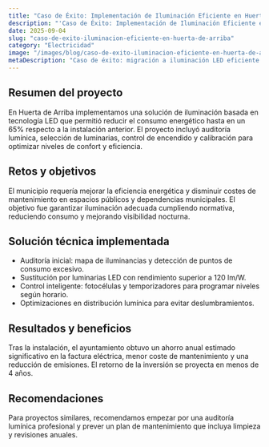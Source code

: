 ```yaml
---
title: "Caso de Éxito: Implementación de Iluminación Eficiente en Huerta de Arriba"
description: "'Caso de Éxito: Implementación de Iluminación Eficiente en Huerta de"
date: 2025-09-04
slug: "caso-de-exito-iluminacion-eficiente-en-huerta-de-arriba"
category: "Electricidad"
image: "/images/blog/caso-de-exito-iluminacion-eficiente-en-huerta-de-arriba/caso-de-exito-iluminacion-eficiente-en-huerta-de-arriba-hero-001.webp"
metaDescription: "Caso de éxito: migración a iluminación LED eficiente en Huerta de Arriba. Ahorro energético, retorno de inversión y pasos de implementación."
---
```

 
## Resumen del proyecto

En Huerta de Arriba implementamos una solución de iluminación basada en tecnología LED que permitió reducir el consumo energético hasta en un 65% respecto a la instalación anterior. El proyecto incluyó auditoría lumínica, selección de luminarias, control de encendido y calibración para optimizar niveles de confort y eficiencia.

## Retos y objetivos

El municipio requería mejorar la eficiencia energética y disminuir costes de mantenimiento en espacios públicos y dependencias municipales. El objetivo fue garantizar iluminación adecuada cumpliendo normativa, reduciendo consumo y mejorando visibilidad nocturna.

## Solución técnica implementada

- Auditoría inicial: mapa de iluminancias y detección de puntos de consumo excesivo.
- Sustitución por luminarias LED con rendimiento superior a 120 lm/W.
- Control inteligente: fotocélulas y temporizadores para programar niveles según horario.
- Optimizaciones en distribución lumínica para evitar deslumbramientos.

## Resultados y beneficios

Tras la instalación, el ayuntamiento obtuvo un ahorro anual estimado significativo en la factura eléctrica, menor coste de mantenimiento y una reducción de emisiones. El retorno de la inversión se proyecta en menos de 4 años.

## Recomendaciones

Para proyectos similares, recomendamos empezar por una auditoría lumínica profesional y prever un plan de mantenimiento que incluya limpieza y revisiones anuales.
